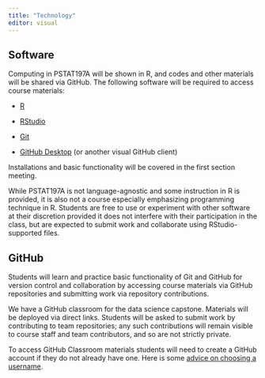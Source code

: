 ---
title: "Technology"
editor: visual
---

## Software {#sec-software}

Computing in PSTAT197A will be shown in R, and codes and other materials will be shared via GitHub. The following software will be required to access course materials:

-   [R](https://www.r-project.org/)

-   [RStudio](https://www.rstudio.com/products/rstudio/download/) 

-   [Git](https://git-scm.com/downloads)

-   [GitHub Desktop](https://desktop.github.com/) (or another visual GitHub client)

Installations and basic functionality will be covered in the first section meeting.

While PSTAT197A is not language-agnostic and some instruction in R is provided, it is also not a course especially emphasizing programming technique in R. Students are free to use or experiment with other software at their discretion provided it does not interfere with their participation in the class, but are expected to submit work and collaborate using RStudio-supported files.

## GitHub {#sec-github}

Students will learn and practice basic functionality of Git and GitHub for version control and collaboration by accessing course materials via GitHub repositories and submitting work via repository contributions.

We have a GitHub classroom for the data science capstone. Materials will be deployed via direct links. Students will be asked to submit work by contributing to team repositories; any such contributions will remain visible to course staff and team contributors, and so are not strictly private.

To access GitHub Classroom materials students will need to create a GitHub account if they do not already have one. Here is some [advice on choosing a username](https://happygitwithr.com/github-acct.html#username-advice).
